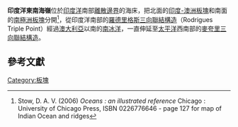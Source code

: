 {{noteTA
|1=zh-cn:麥夸里; zh-tw:麥覺理; zh-hk:麥覺理;
}}

'''印度洋東南海嶺'''位於[[印度洋|印度洋]]南部[[離散邊界|離散邊界]]的海床，把北面的[[印度-澳洲板塊|印度-澳洲板塊]]和南面的[[南極洲板塊|南極洲板塊]]分開<ref> Stow, D. A. V. (2006) ''Oceans : an illustrated reference'' Chicago : University of Chicago Press, ISBN 0226776646 - page 127 for map of Indian Ocean and ridges </ref>，從印度洋南部的[[羅德里格斯三向聯結構造|羅德里格斯三向聯結構造]]（Rodrigues Triple Point）經過[[澳大利亞|澳大利亞]]以南的[[南冰洋|南冰洋]]，一直伸延至[[太平洋|太平洋]]西南部的[[麥夸里三向聯結構造|麥夸里三向聯結構造]]。

==參考文獻==
{{reflist}}

{{中洋脊}}

{{geo-stub}}

[[Category:板塊|Category:板塊]]